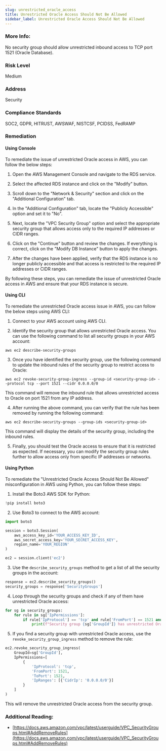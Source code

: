 ```yaml
---
slug: unrestricted_oracle_access
title: Unrestricted Oracle Access Should Not Be Allowed
sidebar_label: Unrestricted Oracle Access Should Not Be Allowed
---
```


### More Info:

No security group should allow unrestricted inbound access to TCP port 1521 (Oracle Database).

### Risk Level

Medium

### Address

Security

### Compliance Standards

SOC2, GDPR, HITRUST, AWSWAF, NISTCSF, PCIDSS, FedRAMP

### Remediation

#### Using Console

To remediate the issue of unrestricted Oracle access in AWS, you can follow the below steps:

1. Open the AWS Management Console and navigate to the RDS service.

2. Select the affected RDS instance and click on the "Modify" button.

3. Scroll down to the "Network & Security" section and click on the "Additional Configuration" tab.

4. In the "Additional Configuration" tab, locate the "Publicly Accessible" option and set it to "No".

5. Next, locate the "VPC Security Group" option and select the appropriate security group that allows access only to the required IP addresses or CIDR ranges.

6. Click on the "Continue" button and review the changes. If everything is correct, click on the "Modify DB Instance" button to apply the changes.

7. After the changes have been applied, verify that the RDS instance is no longer publicly accessible and that access is restricted to the required IP addresses or CIDR ranges.

By following these steps, you can remediate the issue of unrestricted Oracle access in AWS and ensure that your RDS instance is secure.

#### Using CLI

To remediate the unrestricted Oracle access issue in AWS, you can follow the below steps using AWS CLI:

1. Connect to your AWS account using AWS CLI.

2. Identify the security group that allows unrestricted Oracle access. You can use the following command to list all security groups in your AWS account:

```
aws ec2 describe-security-groups
```

3. Once you have identified the security group, use the following command to update the inbound rules of the security group to restrict access to Oracle:

```
aws ec2 revoke-security-group-ingress --group-id <security-group-id> --protocol tcp --port 1521 --cidr 0.0.0.0/0
```

This command will remove the inbound rule that allows unrestricted access to Oracle on port 1521 from any IP address.

4. After running the above command, you can verify that the rule has been removed by running the following command:

```
aws ec2 describe-security-groups --group-ids <security-group-id>
```

This command will display the details of the security group, including the inbound rules.

5. Finally, you should test the Oracle access to ensure that it is restricted as expected. If necessary, you can modify the security group rules further to allow access only from specific IP addresses or networks.

#### Using Python

To remediate the "Unrestricted Oracle Access Should Not Be Allowed" misconfiguration in AWS using Python, you can follow these steps:

1. Install the Boto3 AWS SDK for Python:

```python
!pip install boto3
```

2. Use Boto3 to connect to the AWS account:

```python
import boto3

session = boto3.Session(
    aws_access_key_id='YOUR_ACCESS_KEY_ID',
    aws_secret_access_key='YOUR_SECRET_ACCESS_KEY',
    region_name='YOUR_REGION'
)

ec2 = session.client('ec2')
```

3. Use the `describe_security_groups` method to get a list of all the security groups in the account:

```python
response = ec2.describe_security_groups()
security_groups = response['SecurityGroups']
```

4. Loop through the security groups and check if any of them have unrestricted Oracle access:

```python
for sg in security_groups:
    for rule in sg['IpPermissions']:
        if rule['IpProtocol'] == 'tcp' and rule['FromPort'] == 1521 and rule['ToPort'] == 1521 and rule['IpRanges'] == [{'CidrIp': '0.0.0.0/0'}]:
            print(f"Security group {sg['GroupId']} has unrestricted Oracle access!")
```

5. If you find a security group with unrestricted Oracle access, use the `revoke_security_group_ingress` method to remove the rule:

```python
ec2.revoke_security_group_ingress(
    GroupId=sg['GroupId'],
    IpPermissions=[
        {
            'IpProtocol': 'tcp',
            'FromPort': 1521,
            'ToPort': 1521,
            'IpRanges': [{'CidrIp': '0.0.0.0/0'}]
        }
    ]
)
```

This will remove the unrestricted Oracle access from the security group.

### Additional Reading:

- [https://docs.aws.amazon.com/vpc/latest/userguide/VPC_SecurityGroups.html#AddRemoveRules](https://docs.aws.amazon.com/vpc/latest/userguide/VPC_SecurityGroups.html#AddRemoveRules) 

